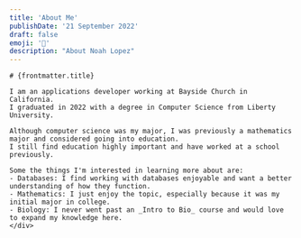 ```yaml
---
title: 'About Me'
publishDate: '21 September 2022'
draft: false
emoji: '🧱'
description: "About Noah Lopez"
---
```



<BaseLayout title={frontmatter.title} description={frontmatter.description}>
    <div class="px-2 sm:px-0 w-11/12 mr-auto ml-auto max-w-3xl merri
     prose prose-li:marker:text-sky-200
     lg:prose-lg md:prose-md
     prose-h1:text-4xl prose-h1:font-normal"
     >

    # {frontmatter.title}

    I am an applications developer working at Bayside Church in California.
    I graduated in 2022 with a degree in Computer Science from Liberty University.

    Although computer science was my major, I was previously a mathematics major and considered going into education.
    I still find education highly important and have worked at a school previously.

    Some the things I'm interested in learning more about are:
    - Databases: I find working with databases enjoyable and want a better understanding of how they function.
    - Mathematics: I just enjoy the topic, especially because it was my initial major in college.
    - Biology: I never went past an _Intro to Bio_ course and would love to expand my knowledge here.
    </div>
</BaseLayout>